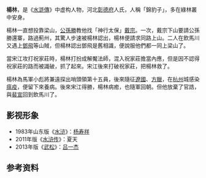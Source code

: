 {{Otheruses|other=名为杨林的其他人物|杨林}}
{{unreferenced|time=2019-06-14T14:02:29+00:00}}
{{水浒人物
| 人物姓名 = 楊林
| 座次 = 51，地煞星
| 星名 = 地暗星
| 绰号 = 錦豹子
| 身份 = 綠林人士
| 使用兵器 = 
| 梁山职司 = 馬軍小彪將兼遠探出哨頭領
| 出场回目 = 044
| 赞诗 = 
}}

'''楊林'''，是《[[水滸傳|水滸傳]]》中虚构人物，河北[[彰德府|彰德府]]人氏，人稱「錦豹子」，多在綠林叢中安身。

楊林一直想投靠梁山，[[公孫勝|公孫勝]]教他找「神行太保」[[戴宗|戴宗]]。一次，戴宗下山要請公孫勝還寨，路過薊州，其驚人步速被楊林認出，楊林便請求同路上山。二人在飲馬川又遇上[[鄧飛_(水滸傳)|鄧飛]]等山賊，但楊林認出鄧飛是舊相識，便說服他們都一同上梁山了。

當宋江攻打祝家莊時，楊林打扮成解魘法師，混入祝家莊擔當內應，但是因不認得祝家莊的路而被識破，抓了起來。宋江後來打破祝家莊，把楊林救了。

楊林為馬軍小彪將兼遠探出哨頭領第十五員，後來隨征[[遼國|遼國]]、[[方臘|方臘]]，在[[杭州|杭州]]城感染[[瘟疫|瘟疫]]，便留下來養病。後來宋江得勝，楊林病癒，也隨軍回朝。但他放棄了官誥，與[[裴宣_(水滸傳)|裴宣]]回到飲馬川了。

== 影视形象 ==
*1983年山东版《[[水浒_(电视剧)|水浒]]》：[[杨寿祥|杨寿祥]]
*2011年版《[[水浒传_(2011年电视剧)|水浒传]]》：夏天
*2013年版《[[武松_(2013年电视剧)|武松]]》：[[吕一杰|吕一杰]]

== 参考资料 ==
{{reflist}}

{{梁山泊馬軍小彪將兼遠探出哨頭領}}
{{108将}}